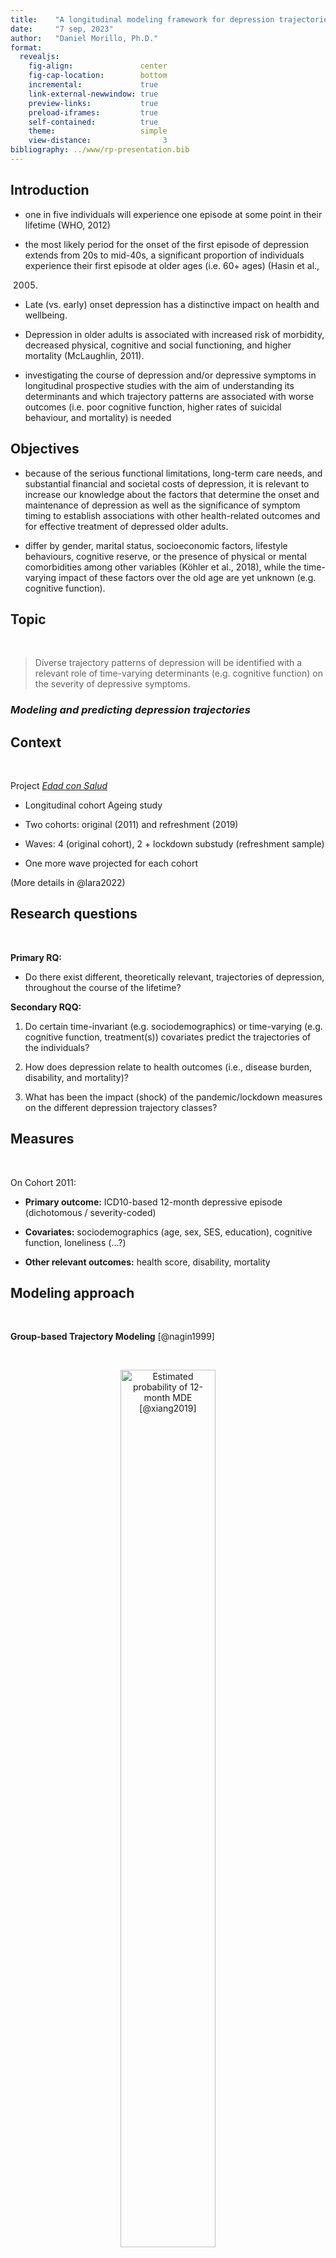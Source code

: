 ```yaml
---
title:    "A longitudinal modeling framework for depression trajectories in the Spanish adult population"
date:     "7 sep, 2023"
author:   "Daniel Morillo, Ph.D."
format:
  revealjs:
    fig-align:               center
    fig-cap-location:        bottom
    incremental:             true
    link-external-newwindow: true
    preview-links:           true
    preload-iframes:         true
    self-contained:          true
    theme:                   simple
    view-distance:                3
bibliography: ../www/rp-presentation.bib
---
```


## Introduction

-   one in five individuals will experience one episode at some point in their
    lifetime (WHO, 2012)

-   the most likely period for the onset of the first episode of depression
    extends from 20s to mid-40s, a significant proportion of individuals
    experience their first episode at older ages (i.e. 60+ ages) (Hasin et al.,

    2005) 

-   Late (vs. early) onset depression has a distinctive impact on health and
    wellbeing.

-   Depression in older adults is associated with increased risk of morbidity,
    decreased physical, cognitive and social functioning, and higher mortality
    (McLaughlin, 2011).

-   investigating the course of depression and/or depressive symptoms in
    longitudinal prospective studies with the aim of understanding its
    determinants and which trajectory patterns are associated with worse
    outcomes (i.e. poor cognitive function, higher rates of suicidal behaviour,
    and mortality) is needed

## Objectives

-   because of the serious functional limitations, long-term care needs, and
    substantial financial and societal costs of depression, it is relevant to
    increase our knowledge about the factors that determine the onset and
    maintenance of depression as well as the significance of symptom timing to
    establish associations with other health-related outcomes and for effective
    treatment of depressed older adults.

-   differ by gender, marital status, socioeconomic factors, lifestyle
    behaviours, cognitive reserve, or the presence of physical or mental
    comorbidities among other variables (Köhler et al., 2018), while the
    time-varying impact of these factors over the old age are yet unknown (e.g.
    cognitive function).

## Topic

<br>

> Diverse trajectory patterns of depression will be identified with a relevant
> role of time-varying determinants (e.g. cognitive function) on the severity of
> depressive symptoms.

::: fragment
### *Modeling and predicting depression trajectories*
:::

## Context

<br>

Project [*Edad con Salud*](http://edadconsalud.com/?lang=en)

-   Longitudinal cohort Ageing study

-   Two cohorts: original (2011) and refreshment (2019)

-   Waves: 4 (original cohort), 2 + lockdown substudy (refreshment sample)

-   One more wave projected for each cohort

::: fragment
(More details in @lara2022)
:::

## Research questions {.smaller}

<br>

**Primary RQ:**

-   Do there exist different, theoretically relevant, trajectories of
    depression, throughout the course of the lifetime?

::: fragment
**Secondary RQQ:**
:::

1.  Do certain time-invariant (e.g. sociodemographics) or time-varying (e.g.
    cognitive function, treatment(s)) covariates predict the trajectories of the
    individuals?

2.  How does depression relate to health outcomes (i.e., disease burden,
    disability, and mortality)?

3.  What has been the impact (shock) of the pandemic/lockdown measures on the
    different depression trajectory classes?

## Measures

<br>

On Cohort 2011:

-   **Primary outcome:** ICD10-based 12-month depressive episode (dichotomous /
    severity-coded)

-   **Covariates:** sociodemographics (age, sex, SES, education), cognitive
    function, loneliness (...?)

-   **Other relevant outcomes:** health score, disability, mortality

## Modeling approach {.smaller}

<br>

**Group-based Trajectory Modeling** [@nagin1999]

<br>

::: {style="text-align: center;"}
![Estimated probability of 12-month MDE
[@xiang2019]](../www/Xiang-Cheng-2019_Figure-1.jpg){fig-align="center"
width="60%"}
:::

## Modeling approach

<br>

**Advantages:**

-   Covariates may be included in the model

-   May account for nonrandom attrition [e.g. mortality, @haviland2011]

-   Multiple/joint trajectories can be modeled [@nagin2001]

::: fragment
**Alternatively:** Growth Mixture Modeling [@muthén1999] (for SRQ 3?)
:::

## References {.smaller}

